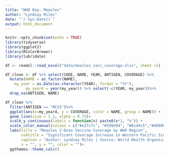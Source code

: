 ```yaml
---
title: "WHO Day: Measles"
author: "Lyndsay Miles"
date: "`r Sys.Date()`"
output: html_document
---
```


```r
knitr::opts_chunk$set(echo = TRUE)
library(tidyverse)
library(ggplot2)
library(RColorBrewer)
library(lubridate)
```

```r
df <- readxl::read_excel("data/measles_vacc_coverage.xlsx", sheet =1)
```

```r
df_clean <- df %>% select(CODE, NAME, YEAR, ANTIGEN, COVERAGE) %>%
  mutate(NAME = as_factor(NAME),
    my_year = as.Date(as.character(YEAR), format = "%Y"),
         my_year4 = year(my_year)) %>% select(-c(YEAR, my_year))%>%
  drop_na(ANTIGEN, NAME)

```

```r
df_clean %>% 
  filter(ANTIGEN == "MCV2")%>%
  ggplot(aes(x=my_year4, y = COVERAGE, color = NAME, group = NAME)) +
  geom_line(size = 1.1, alpha = 0.75)+
  scale_y_continuous(labels = function(x) paste0(x*1, "%")) +
  scale_color_manual(values = c("#e27c7c", "#599e94", "#6cd4c5","#466964", "#a86464", "#6d4b4b"))+
  labs(title = "Measles 2-Dose Vaccine Coverage by WHO Region",
       subtitle = "Significant Coverage Increase in Western Pacific Since 2000",
       caption = "Author: Lyndsay Miles | Source: World Health Organization",
       x = "", y = "", color = "")+
  ggthemes::theme_calc()
```

